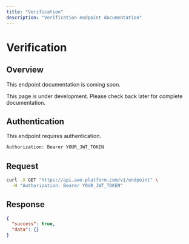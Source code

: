```yaml
---
title: "Verification"
description: "Verification endpoint documentation"
---
```


# Verification

## Overview

This endpoint documentation is coming soon.

<Info>
This page is under development. Please check back later for complete documentation.
</Info>

## Authentication

This endpoint requires authentication.

```bash
Authorization: Bearer YOUR_JWT_TOKEN
```

## Request

```bash
curl -X GET "https://api.awo-platform.com/v1/endpoint" \
  -H "Authorization: Bearer YOUR_JWT_TOKEN"
```

## Response

```json
{
  "success": true,
  "data": {}
}
```
